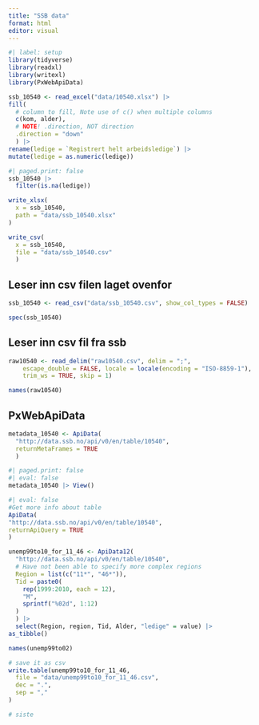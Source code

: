 ```yaml
---
title: "SSB data"
format: html
editor: visual
---
```


```r
#| label: setup
library(tidyverse)
library(readxl)
library(writexl)
library(PxWebApiData)
```

```r
ssb_10540 <- read_excel("data/10540.xlsx") |>
fill(
  # column to fill, Note use of c() when multiple columns
  c(kom, alder),
  # NOTE! .direction, NOT direction
  .direction = "down"
  ) |>
rename(ledige = `Registrert helt arbeidsledige`) |> 
mutate(ledige = as.numeric(ledige))
```

```r
#| paged.print: false
ssb_10540 |> 
  filter(is.na(ledige))
```

```r
write_xlsx(
  x = ssb_10540,
  path = "data/ssb_10540.xlsx"
)

write_csv(
  x = ssb_10540,
  file = "data/ssb_10540.csv"
  )
```

## Leser inn csv filen laget ovenfor

```r
ssb_10540 <- read_csv("data/ssb_10540.csv", show_col_types = FALSE)
```

```r
spec(ssb_10540)
```

## Leser inn csv fil fra ssb

```r
raw10540 <- read_delim("raw10540.csv", delim = ";", 
    escape_double = FALSE, locale = locale(encoding = "ISO-8859-1"), 
    trim_ws = TRUE, skip = 1)
```

```r
names(raw10540)
```

## PxWebApiData

```r
metadata_10540 <- ApiData(
  "http://data.ssb.no/api/v0/en/table/10540",
  returnMetaFrames = TRUE
  )
```

```r
#| paged.print: false
#| eval: false
metadata_10540 |> View()
```

```r
#| eval: false
#Get more info about table
ApiData(
"http://data.ssb.no/api/v0/en/table/10540",
returnApiQuery = TRUE
) 
```

```r
unemp99to10_for_11_46 <- ApiData12(
  "http://data.ssb.no/api/v0/en/table/10540",
  # Have not been able to specify more complex regions
  Region = list(c("11*", "46*")),
  Tid = paste0(
    rep(1999:2010, each = 12), 
    "M",
    sprintf("%02d", 1:12)
  )
  ) |> 
  select(Region, region, Tid, Alder, "ledige" = value) |> 
as_tibble()
```

```r
names(unemp99to02)
```

```r
# save it as csv
write.table(unemp99to10_for_11_46,
  file = "data/unemp99to10_for_11_46.csv",
  dec = ".",
  sep = ","
)
```

```r
# siste
```
